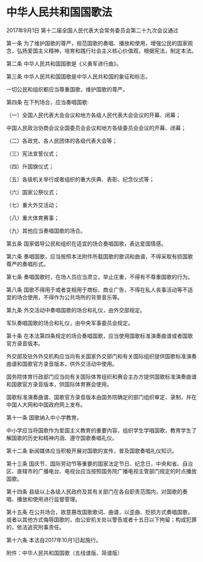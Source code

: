 # 中华人民共和国国歌法

2017年9月1日 第十二届全国人民代表大会常务委员会第二十九次会议通过

  

第一条 为了维护国歌的尊严，规范国歌的奏唱、播放和使用，增强公民的国家观念，弘扬爱国主义精神，培育和践行社会主义核心价值观，根据宪法，制定本法。

第二条 中华人民共和国国歌是《义勇军进行曲》。

第三条 中华人民共和国国歌是中华人民共和国的象征和标志。

一切公民和组织都应当尊重国歌，维护国歌的尊严。

第四条 在下列场合，应当奏唱国歌:

（一）全国人民代表大会会议和地方各级人民代表大会会议的开幕、闭幕；

中国人民政治协商会议全国委员会会议和地方各级委员会会议的开幕、闭幕；

（二）各政党、各人民团体的各级代表大会等；

（三）宪法宣誓仪式；

（四）升国旗仪式；

（五）各级机关举行或者组织的重大庆典、表彰、纪念仪式等；

（六）国家公祭仪式；

（七）重大外交活动；

（八）重大体育赛事；

（九）其他应当奏唱国歌的场合。

第五条 国家倡导公民和组织在适宜的场合奏唱国歌，表达爱国情感。

第六条 奏唱国歌，应当按照本法附件所载国歌的歌词和曲谱，不得采取有损国歌尊严的奏唱形式。

第七条 奏唱国歌时，在场人员应当肃立，举止庄重，不得有不尊重国歌的行为。

第八条 国歌不得用于或者变相用于商标、商业广告，不得在私人丧事活动等不适宜的场合使用，不得作为公共场所的背景音乐等。

第九条 外交活动中奏唱国歌的场合和礼仪，由外交部规定。

军队奏唱国歌的场合和礼仪，由中央军事委员会规定。

第十条 在本法第四条规定的场合奏唱国歌，应当使用国歌标准演奏曲谱或者国歌官方录音版本。

外交部及驻外外交机构应当向有关国家外交部门和有关国际组织提供国歌标准演奏曲谱和国歌官方录音版本，供外交活动中使用。

国务院体育行政部门应当向有关国际体育组织和赛会主办方提供国歌标准演奏曲谱和国歌官方录音版本，供国际体育赛会使用。

国歌标准演奏曲谱、国歌官方录音版本由国务院确定的部门组织审定、录制，并在中国人大网和中国政府网上发布。

第十一条 国歌纳入中小学教育。

中小学应当将国歌作为爱国主义教育的重要内容，组织学生学唱国歌，教育学生了解国歌的历史和精神内涵、遵守国歌奏唱礼仪。

第十二条 新闻媒体应当积极开展对国歌的宣传，普及国歌奏唱礼仪知识。

第十三条 国庆节、国际劳动节等重要的国家法定节日、纪念日，中央和省、自治区、直辖市的广播电台、电视台应当按照国务院广播电视主管部门规定的时点播放国歌。

第十四条 县级以上各级人民政府及其有关部门在各自职责范围内，对国歌的奏唱、播放和使用进行监督管理。

第十五条 在公共场合，故意篡改国歌歌词、曲谱，以歪曲、贬损方式奏唱国歌，或者以其他方式侮辱国歌的，由公安机关处以警告或者十五日以下拘留；构成犯罪的，依法追究刑事责任。

第十六条 本法自2017年10月1日起施行。

附件：中华人民共和国国歌（五线谱版、简谱版）